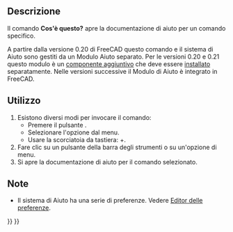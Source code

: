 <languages/>

{{Docnav/it
|[[Std_About/it|Informazioni su]]
|[[Std_RestartInSafeMode/it|Riavvia in modalità provvisoria]]
|[[Std_Help_Menu/it|Menu Aiuto]]
|IconL=Std_About.svg
|IconR=Std_RestartInSafeMode.svg
|IconC=Freecad.svg
}}

{{GuiCommand/it
|Name=Std WhatsThis
|Name/it=Cos'è questo?
|MenuLocation=Aiuto → Cos'è questo?‏‎
|Workbenches=Tutti
|Shortcut={{KEY|Shift}}+{{KEY|F1}}
|SeeAlso=[[Std_OnlineHelp/it|Aiuto]]
}}

<span id="Description"></span>
==Descrizione==

Il comando '''Cos'è questo?''' apre la documentazione di aiuto per un comando specifico.

A partire dalla versione 0.20 di FreeCAD questo comando e il sistema di Aiuto sono gestiti da un Modulo Aiuto separato. Per le versioni 0.20 e 0.21 questo modulo è un [https://github.com/FreeCAD/FreeCAD-Help componente aggiuntivo] che deve essere [[Std_AddonMgr/it|installato]] separatamente. Nelle versioni successive il Modulo di Aiuto è integrato in FreeCAD.

<span id="Usage"></span>
==Utilizzo==

# Esistono diversi modi per invocare il comando:
#* Premere il pulsante {{Button|[[Image:Std_WhatsThis.svg|16px]] [[Std_WhatsThis/it|Cos'è questo?]]}}.
#* Selezionare l'opzione {{MenuCommand|Aiuto → [[Image:Std_WhatsThis.svg|16px]]Cos'è questo?}} dal menu.
#* Usare la scorciatoia da tastiera: {{KEY|Maiusc}}+{{KEY|F1}}.
# Fare clic su un pulsante della barra degli strumenti o su un'opzione di menu.
# Si apre la documentazione di aiuto per il comando selezionato.

<span id="Notes"></span>
==Note==

* Il sistema di Aiuto ha una serie di preferenze. Vedere [[Preferences_Editor/it#Aiuto|Editor delle preferenze]].


{{Docnav/it
|[[Std_About/it|Informazioni su]]
|[[Std_RestartInSafeMode/it|Riavvia in modalità provvisoria]]
|[[Std_Help_Menu/it|Menu Aiuto]]
|IconL=Std_About.svg
|IconR=Std_RestartInSafeMode.svg
|IconC=Freecad.svg
}}

{{Std_Base_navi{{#translation:}}}}
{{Userdocnavi{{#translation:}}}}